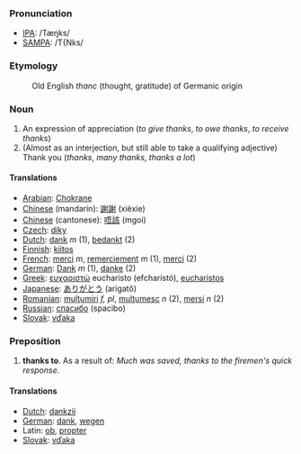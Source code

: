 ===Pronunciation===
*[[w:IPA|IPA]]: /Tæŋks/
*[[w:SAMPA|SAMPA]]: /T{Nks/
===Etymology===
:Old English ''thanc'' (thought, gratitude) of Germanic origin

===Noun===

# An expression of appreciation (''to give thanks'', ''to owe thanks'', ''to receive thanks'')
# (Almost as an interjection, but still able to take a qualifying adjective) Thank you (''thanks'', ''many thanks'', ''thanks a lot'')

====Translations====
*[[Arabian]]: [[Chokrane]]
*[[Chinese]] (mandarin): [[謝謝]] (xièxie)
*[[Chinese]] (cantonese): [[唔該]] (mgoi)
*[[Czech]]: [[díky]]
*[[Dutch]]: [[dank]] ''m'' (1), [[bedankt]] (2)
*[[Finnish]]: [[kiitos]]
*[[French]]: [[merci]] ''m'', [[remerciement]] ''m'' (1), [[merci]] (2)
*[[German]]: [[Dank]] ''m'' (1), [[danke]] (2)
*[[Greek]]: [[ευχαριστώ]] eucharisto (efcharist&oacute;), [[eucharistos]]
*[[Japanese]]: [[ありがとう]] (arigatô)
*[[Romanian]]: [[mulţumiri]] ''f, pl'', [[mulţumesc]] ''n'' (2), [[mersi]] ''n'' (2)
*[[Russian]]: [[спасибо]] (spacibo)
*[[Slovak]]: [[vďaka]]

===Preposition===

# '''thanks to'''. As a result of: ''Much was saved, thanks to the firemen's quick response.''

====Translations====

*[[Dutch]]: [[dankzij]]
*[[German]]: [[dank]], [[wegen]]
*Latin: [[ob]], [[propter]]
*[[Slovak]]: [[vďaka]]